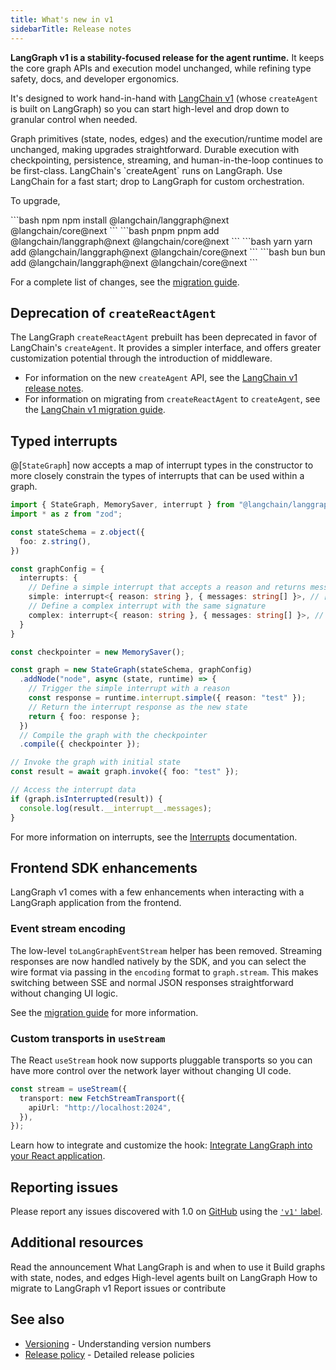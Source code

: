 ```yaml
---
title: What's new in v1
sidebarTitle: Release notes
---
```



<AlphaCalloutJS />

**LangGraph v1 is a stability-focused release for the agent runtime.** It keeps the core graph APIs and execution model unchanged, while refining type safety, docs, and developer ergonomics.

It's designed to work hand-in-hand with [LangChain v1](/oss/releases/langchain-v1) (whose `createAgent` is built on LangGraph) so you can start high-level and drop down to granular control when needed.

<CardGroup cols={1}>
    <Card title="Stable core APIs" icon="diagram-project">
        Graph primitives (state, nodes, edges) and the execution/runtime model are unchanged, making upgrades straightforward.
    </Card>
    <Card title="Reliability, by default" icon="database">
        Durable execution with checkpointing, persistence, streaming, and human-in-the-loop continues to be first-class.
    </Card>
    <Card title="Seamless with LangChain v1" icon="link">
        LangChain's `createAgent` runs on LangGraph. Use LangChain for a fast start; drop to LangGraph for custom orchestration.
    </Card>
</CardGroup>

To upgrade,

<CodeGroup>
```bash npm
npm install @langchain/langgraph@next @langchain/core@next
```
```bash pnpm
pnpm add @langchain/langgraph@next @langchain/core@next
```
```bash yarn
yarn add @langchain/langgraph@next @langchain/core@next
```
```bash bun
bun add @langchain/langgraph@next @langchain/core@next
```
</CodeGroup>

For a complete list of changes, see the [migration guide](/oss/migrate/langgraph-v1).

## Deprecation of `createReactAgent`

The LangGraph `createReactAgent` prebuilt has been deprecated in favor of LangChain's `createAgent`. It provides a simpler interface, and offers greater customization potential through the introduction of middleware.

* For information on the new `createAgent` API, see the [LangChain v1 release notes](/oss/releases/langchain-v1#createagent).
* For information on migrating from `createReactAgent` to `createAgent`, see the [LangChain v1 migration guide](/oss/migrate/langchain-v1#createagent).

## Typed interrupts

@[`StateGraph`] now accepts a map of interrupt types in the constructor to more closely constrain the types of interrupts that can be used within a graph.

```typescript expandable
import { StateGraph, MemorySaver, interrupt } from "@langchain/langgraph";
import * as z from "zod";

const stateSchema = z.object({
  foo: z.string(),
})

const graphConfig = {
  interrupts: {
    // Define a simple interrupt that accepts a reason and returns messages
    simple: interrupt<{ reason: string }, { messages: string[] }>, // [!code highlight]
    // Define a complex interrupt with the same signature
    complex: interrupt<{ reason: string }, { messages: string[] }>, // [!code highlight]
  }
}

const checkpointer = new MemorySaver();

const graph = new StateGraph(stateSchema, graphConfig)
  .addNode("node", async (state, runtime) => {
    // Trigger the simple interrupt with a reason
    const response = runtime.interrupt.simple({ reason: "test" });
    // Return the interrupt response as the new state
    return { foo: response };
  })
  // Compile the graph with the checkpointer
  .compile({ checkpointer });

// Invoke the graph with initial state
const result = await graph.invoke({ foo: "test" });

// Access the interrupt data
if (graph.isInterrupted(result)) {
  console.log(result.__interrupt__.messages);
}
```

For more information on interrupts, see the [Interrupts](/oss/langgraph/interrupts) documentation.

## Frontend SDK enhancements

LangGraph v1 comes with a few enhancements when interacting with a LangGraph application from the frontend.

### Event stream encoding

The low-level `toLangGraphEventStream` helper has been removed. Streaming responses are now handled natively by the SDK, and you can select the wire format via passing in the `encoding` format to `graph.stream`. This makes switching between SSE and normal JSON responses straightforward without changing UI logic.

See the [migration guide](/oss/migrate/langgraph-v1#stream-encoding) for more information.

### Custom transports in `useStream`

The React `useStream` hook now supports pluggable transports so you can have more control over the network layer without changing UI code.

```typescript
const stream = useStream({
  transport: new FetchStreamTransport({
    apiUrl: "http://localhost:2024",
  }),
});
```

Learn how to integrate and customize the hook: [Integrate LangGraph into your React application](/oss/langgraph/ui).

## Reporting issues

Please report any issues discovered with 1.0 on [GitHub](https://github.com/langchain-ai/langgraphjs/issues) using the [`'v1'` label](https://github.com/langchain-ai/langgraphjs/issues?q=state%3Aopen%20label%3Av1).

## Additional resources

<CardGroup cols={3}>
    <Card title="LangGraph 1.0" icon="rocket" href="https://blog.langchain.com/langchain-langchain-1-0-alpha-releases/">
        Read the announcement
    </Card>
    <Card title="Overview" icon="book" href="/oss/langgraph/overview" arrow>
        What LangGraph is and when to use it
    </Card>
    <Card title="Graph API" icon="diagram-project" href="/oss/langgraph/graph-api" arrow>
        Build graphs with state, nodes, and edges
    </Card>
    <Card title="LangChain Agents" icon="robot" href="/oss/langchain/agents" arrow>
        High-level agents built on LangGraph
    </Card>
    <Card title="Migration guide" icon="arrow-right-arrow-left" href="/oss/migrate/langgraph-v1" arrow>
        How to migrate to LangGraph v1
    </Card>
    <Card title="GitHub" icon="github" href="https://github.com/langchain-ai/langgraphjs">
        Report issues or contribute
    </Card>
</CardGroup>

## See also

- [Versioning](/oss/versioning) - Understanding version numbers
- [Release policy](/oss/release-policy) - Detailed release policies
